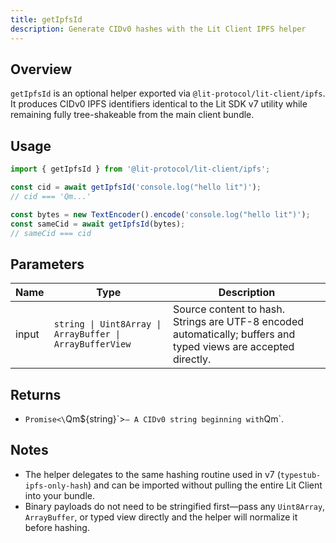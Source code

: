 ```yaml
---
title: getIpfsId
description: Generate CIDv0 hashes with the Lit Client IPFS helper
---
```


## Overview

`getIpfsId` is an optional helper exported via `@lit-protocol/lit-client/ipfs`. It produces CIDv0 IPFS identifiers identical to the Lit SDK v7 utility while remaining fully tree-shakeable from the main client bundle.

## Usage

```ts
import { getIpfsId } from '@lit-protocol/lit-client/ipfs';

const cid = await getIpfsId('console.log("hello lit")');
// cid === 'Qm...'

const bytes = new TextEncoder().encode('console.log("hello lit")');
const sameCid = await getIpfsId(bytes);
// sameCid === cid
```

## Parameters

| Name | Type | Description |
| ---- | ---- | ----------- |
| input | `string \| Uint8Array \| ArrayBuffer \| ArrayBufferView` | Source content to hash. Strings are UTF-8 encoded automatically; buffers and typed views are accepted directly. |

## Returns

- `Promise<\`Qm\${string}\`>` – A CIDv0 string beginning with `Qm`.

## Notes

- The helper delegates to the same hashing routine used in v7 (`typestub-ipfs-only-hash`) and can be imported without pulling the entire Lit Client into your bundle.
- Binary payloads do not need to be stringified first—pass any `Uint8Array`, `ArrayBuffer`, or typed view directly and the helper will normalize it before hashing.
